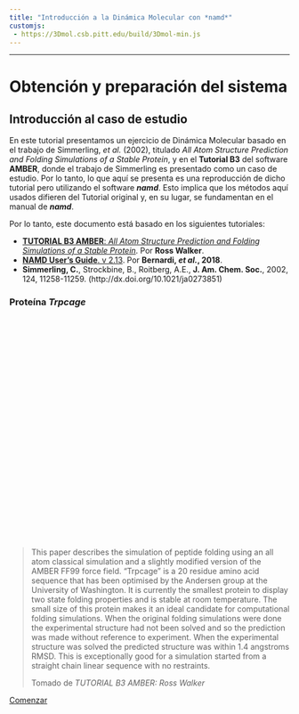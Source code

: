 ```yaml
---
title: "Introducción a la Dinámica Molecular con *namd*"
customjs:
 - https://3Dmol.csb.pitt.edu/build/3Dmol-min.js
---
```

***
# Obtención y preparación del sistema

## Introducción al caso de estudio

En este tutorial presentamos un ejercicio de Dinámica Molecular basado en el trabajo de Simmerling, *et al.* (2002), titulado *All Atom Structure Prediction and Folding Simulations of a Stable Protein*, y en el **Tutorial B3** del software **AMBER**, donde el trabajo de Simmerling es presentado como un caso de estudio. Por lo tanto, lo que aquí se presenta es una reproducción de dicho tutorial pero utilizando el software __*namd*__. Esto implica que los métodos aquí usados difieren del Tutorial original y, en su lugar, se fundamentan en el manual de __*namd*__.

Por lo tanto, este documento está basado en los siguientes tutoriales:

- [**TUTORIAL B3 AMBER**: *All Atom Structure Prediction and Folding Simulations of a Stable Protein*](http://ambermd.org/tutorials/basic/tutorial3/). Por **Ross Walker**.
- [**NAMD User's Guide**. v 2.13](https://www.ks.uiuc.edu/Research/namd/2.13/ug/). Por __Bernardi, *et al.*, 2018__.
- **Simmerling, C.**, Strockbine, B., Roitberg, A.E., **J. Am. Chem. Soc.**, 2002, 124, 11258-11259. (http://dx.doi.org/10.1021/ja0273851)

### Proteína *Trpcage*

<div style="height: 400px; width: 100%; position: relative;" class='viewer_3Dmoljs justify-content-center border' data-pdb='1L2Y' 
data-backgroundcolor='0xffffff' 
data-style1='cartoon:color=spectrum' 
data-surface1='opacity:.5;color:white'>
</div> 

<blockquote class="blockquote">
  <p class="mb-0">This paper describes the simulation of peptide folding using an all atom classical simulation and a slightly modified version of the AMBER FF99 force field. "Trpcage" is a 20 residue amino acid sequence that has been optimised by the Andersen group at the University of Washington. It is currently the smallest protein to display two state folding properties and is stable at room temperature. The small size of this protein makes it an ideal candidate for computational folding simulations. When the original folding simulations were done the experimental structure had not been solved and so the prediction was made without reference to experiment. When the experimental structure was solved the predicted structure was within 1.4 angstroms RMSD. This is exceptionally good for a simulation started from a straight chain linear sequence with no restraints.</p>
  <footer class="blockquote-footer">Tomado de  <cite title="Source Title">TUTORIAL B3 AMBER: Ross Walker</cite></footer>
</blockquote>


<p class="lead">
  <a class="btn btn-primary btn-lg btn-block" href="./intro_R_p1.html" role="button">Comenzar</a>
</p>


